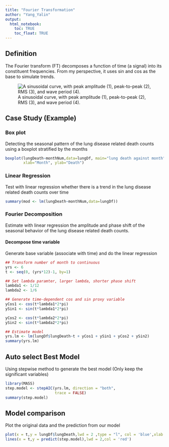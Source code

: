 ```yaml
---
title: "Fourier Transformation"
author: "Yang_Yalin"
output: 
  html_notebook:
    toc: TRUE
    toc_float: TRUE
---
```

## Definition

The Fourier transform (FT) decomposes a function of time (a signal) into its constituent frequencies.
From my perspective, it uses sin and cos as the base to simulate trends.

![A sinusoidal curve, with peak amplitude (1), peak-to-peak (2), RMS (3), and wave period (4).](https://upload.wikimedia.org/wikipedia/commons/8/8a/Sine_voltage.svg)

## Case Study (Example)
### Box plot
Detecting the seasonal pattern of the lung disease related death counts using a boxplot stratified by the months
```r
boxplot(lungDeath~monthNum,data=lungDf, main="lung death against month",
        xlab="Month", ylab="Death")
```
### Linear Regression
Test with linear regression whether there is a trend in the lung disease related death counts over time
```r
summary(mod <- lm(lungDeath~monthNum,data=lungDf))
```

### Fourier Decomposition
Estimate with linear regression the amplitude and phase shift of the seasonal behavior of the lung disease related death counts.

#### Decompose time variable
Generate base variable (associate with time) and do the linear regression
```r
## Transform number of month to continuous
yrs <- 6 
t <- seq(0, (yrs*12)-1, by=1)

## Set lambda paramter, larger lambda, shorter phase shift
lambda1 <- 1/12 
lambda2 <- 1/6

## Generate time-dependent cos and sin proxy variable
yCos1 <- cos(t*lambda1*2*pi)
ySin1 <- sin(t*lambda1*2*pi)

yCos2 <- cos(t*lambda2*2*pi)
ySin2 <- sin(t*lambda2*2*pi)

## Estimate model
yrs.lm <- lm(lungDf$lungDeath~t + yCos1 + ySin1 + yCos2 + ySin2)
summary(yrs.lm)
```
## Auto select Best Model
Using stepwise method to generate the best model (Only keep the significant variables)
```r
library(MASS)
step.model <- stepAIC(yrs.lm, direction = "both", 
                      trace = FALSE)
summary(step.model)

```
## Model comparison
Plot the original data and the prediction from our model
```r
plot(x = t,y = lungDf$lungDeath,lwd = 2 ,type = "l", col = 'blue',xlab = 'Month',ylab = 'Lung Death')
lines(x = t,y = predict(step.model),lwd = 2,col = 'red')

```

